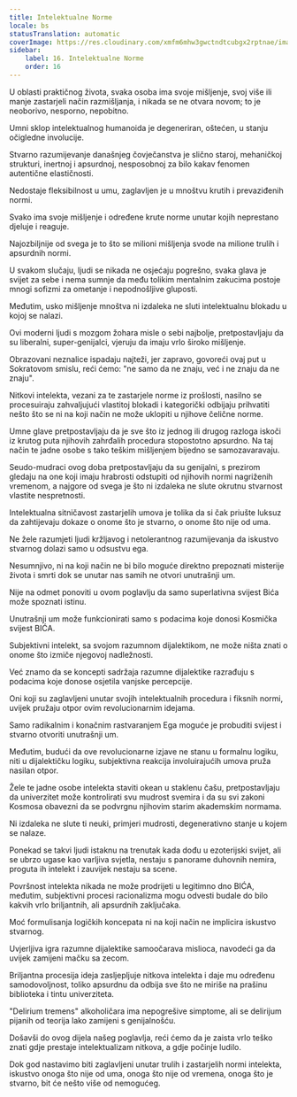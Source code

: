 ```yaml
---
title: Intelektualne Norme
locale: bs
statusTranslation: automatic
coverImage: https://res.cloudinary.com/xmfm6mhw3gwctndtcubgx2rptnae/image/upload/v1741354419/small_cover_la_gran_rebelion_28716e29d2.webp
sidebar:
    label: 16. Intelektualne Norme
    order: 16
---
```

U oblasti praktičnog života, svaka osoba ima svoje mišljenje, svoj više ili manje zastarjeli način razmišljanja, i nikada se ne otvara novom; to je neoborivo, nesporno, nepobitno.

Umni sklop intelektualnog humanoida je degeneriran, oštećen, u stanju očigledne involucije.

Stvarno razumijevanje današnjeg čovječanstva je slično staroj, mehaničkoj strukturi, inertnoj i apsurdnoj, nesposobnoj za bilo kakav fenomen autentične elastičnosti.

Nedostaje fleksibilnost u umu, zaglavljen je u mnoštvu krutih i prevaziđenih normi.

Svako ima svoje mišljenje i određene krute norme unutar kojih neprestano djeluje i reaguje.

Najozbiljnije od svega je to što se milioni mišljenja svode na milione trulih i apsurdnih normi.

U svakom slučaju, ljudi se nikada ne osjećaju pogrešno, svaka glava je svijet za sebe i nema sumnje da među tolikim mentalnim zakucima postoje mnogi sofizmi za ometanje i nepodnošljive gluposti.

Međutim, usko mišljenje mnoštva ni izdaleka ne sluti intelektualnu blokadu u kojoj se nalazi.

Ovi moderni ljudi s mozgom žohara misle o sebi najbolje, pretpostavljaju da su liberalni, super-genijalci, vjeruju da imaju vrlo široko mišljenje.

Obrazovani neznalice ispadaju najteži, jer zapravo, govoreći ovaj put u Sokratovom smislu, reći ćemo: "ne samo da ne znaju, već i ne znaju da ne znaju".

Nitkovi intelekta, vezani za te zastarjele norme iz prošlosti, nasilno se procesuiraju zahvaljujući vlastitoj blokadi i kategorički odbijaju prihvatiti nešto što se ni na koji način ne može uklopiti u njihove čelične norme.

Umne glave pretpostavljaju da je sve što iz jednog ili drugog razloga iskoči iz krutog puta njihovih zahrđalih procedura stopostotno apsurdno. Na taj način te jadne osobe s tako teškim mišljenjem bijedno se samozavaravaju.

Seudo-mudraci ovog doba pretpostavljaju da su genijalni, s prezirom gledaju na one koji imaju hrabrosti odstupiti od njihovih normi nagriženih vremenom, a najgore od svega je što ni izdaleka ne slute okrutnu stvarnost vlastite nespretnosti.

Intelektualna sitničavost zastarjelih umova je tolika da si čak priušte luksuz da zahtijevaju dokaze o onome što je stvarno, o onome što nije od uma.

Ne žele razumjeti ljudi kržljavog i netolerantnog razumijevanja da iskustvo stvarnog dolazi samo u odsustvu ega.

Nesumnjivo, ni na koji način ne bi bilo moguće direktno prepoznati misterije života i smrti dok se unutar nas samih ne otvori unutrašnji um.

Nije na odmet ponoviti u ovom poglavlju da samo superlativna svijest Bića može spoznati istinu.

Unutrašnji um može funkcionirati samo s podacima koje donosi Kosmička svijest BIĆA.

Subjektivni intelekt, sa svojom razumnom dijalektikom, ne može ništa znati o onome što izmiče njegovoj nadležnosti.

Već znamo da se koncepti sadržaja razumne dijalektike razrađuju s podacima koje donose osjetila vanjske percepcije.

Oni koji su zaglavljeni unutar svojih intelektualnih procedura i fiksnih normi, uvijek pružaju otpor ovim revolucionarnim idejama.

Samo radikalnim i konačnim rastvaranjem Ega moguće je probuditi svijest i stvarno otvoriti unutrašnji um.

Međutim, budući da ove revolucionarne izjave ne stanu u formalnu logiku, niti u dijalektičku logiku, subjektivna reakcija involuirajućih umova pruža nasilan otpor.

Žele te jadne osobe intelekta staviti okean u staklenu čašu, pretpostavljaju da univerzitet može kontrolirati svu mudrost svemira i da su svi zakoni Kosmosa obavezni da se podvrgnu njihovim starim akademskim normama.

Ni izdaleka ne slute ti neuki, primjeri mudrosti, degenerativno stanje u kojem se nalaze.

Ponekad se takvi ljudi istaknu na trenutak kada dođu u ezoterijski svijet, ali se ubrzo ugase kao varljiva svjetla, nestaju s panorame duhovnih nemira, proguta ih intelekt i zauvijek nestaju sa scene.

Površnost intelekta nikada ne može prodrijeti u legitimno dno BIĆA, međutim, subjektivni procesi racionalizma mogu odvesti budale do bilo kakvih vrlo briljantnih, ali apsurdnih zaključaka.

Moć formulisanja logičkih koncepata ni na koji način ne implicira iskustvo stvarnog.

Uvjerljiva igra razumne dijalektike samoočarava mislioca, navodeći ga da uvijek zamijeni mačku sa zecom.

Briljantna procesija ideja zasljepljuje nitkova intelekta i daje mu određenu samodovoljnost, toliko apsurdnu da odbija sve što ne miriše na prašinu biblioteka i tintu univerziteta.

"Delirium tremens" alkoholičara ima nepogrešive simptome, ali se delirijum pijanih od teorija lako zamijeni s genijalnošću.

Došavši do ovog dijela našeg poglavlja, reći ćemo da je zaista vrlo teško znati gdje prestaje intelektualizam nitkova, a gdje počinje ludilo.

Dok god nastavimo biti zaglavljeni unutar trulih i zastarjelih normi intelekta, iskustvo onoga što nije od uma, onoga što nije od vremena, onoga što je stvarno, bit će nešto više od nemogućeg.

